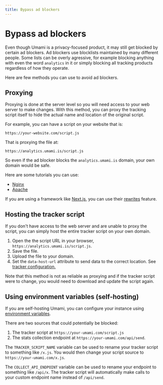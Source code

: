 ```yaml
---
title: Bypass ad blockers
---
```


# Bypass ad blockers

Even though Umami is a privacy-focused product, it may still get blocked by
certain ad blockers. Ad blockers use blocklists maintained by many different people.
Some lists can be overly agressive, for example blocking anything with even
the word `analytics` in it or simply blocking all tracking products regardless
of how they operate.

Here are few methods you can use to avoid ad blockers.

## Proxying

Proxying is done at the server level so you will need access to your web server to make changes.
With this method, you can proxy the tracking script itself to hide the actual name and location of
the original script.

For example, you can have a script on your website that is:

`https://your-website.com/script.js`

That is proxying the file at:

`https://analytics.umami.is/script.js`

So even if the ad blocker blocks the `analytics.umami.is` domain, your own domain would be safe.

Here are some tutorials you can use:

- [Nginx](https://docs.nginx.com/nginx/admin-guide/web-server/reverse-proxy/)
- [Apache](https://httpd.apache.org/docs/2.4/howto/reverse_proxy.html)

If you are using a framework like [Next.js](https://nextjs.org), you can use their [rewrites](https://nextjs.org/docs/pages/api-reference/next-config-js/rewrites) feature.

## Hosting the tracker script

If you don't have access to the web server and are unable to proxy the script, you can simply host the entire
tracker script on your own domain.

1. Open the the script URL in your browser, `https://analytics.umami.is/script.js`.
2. Save the file.
3. Upload the file to your domain.
4. Set the `data-host-url` attribute to send data to the correct location. See [tracker configuration.](https://umami.is/docs/tracker-configuration)

Note that this method is not as reliable as proxying and if the tracker script were to change, you would need
to download and update the script again.

## Using environment variables (self-hosting)

If you are self-hosting Umami, you can configure your instance using [environment variables](/docs/environment-variables).

There are two sources that could potentially be blocked:

1. The tracker script at `https://your-umami.com/script.js`
2. The stats collection endpoint at `https://your-umami.com/api/send`.

The `TRACKER_SCRIPT_NAME` variable can be used to rename your tracker script to
something like `/x.js`. You would then change your script source to `https://your-umami.com/x.js`.

The `COLLECT_API_ENDPOINT` variable can be used to rename your endpoint to something
like `/api/x`. The tracker script will automatically make calls to your custom endpoint name
instead of `/api/send`.
